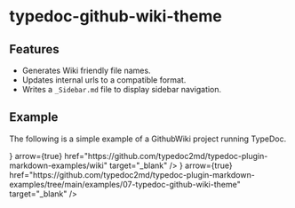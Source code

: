 
# typedoc-github-wiki-theme

<PackageDescription pjson={pjson} />

## Features

- Generates Wiki friendly file names.
- Updates internal urls to a compatible format.
- Writes a `_Sidebar.md` file to display sidebar navigation.

## Example

The following is a simple example of a GithubWiki project running TypeDoc.

<Cards num={2}>
  <Cards.Card
    title="View Wiki on Github"
    icon={<FontAwesomeIcon icon={faGithub} />}
    arrow={true}
    href="https://github.com/typedoc2md/typedoc-plugin-markdown-examples/wiki"
    target="_blank"
  />
  <Cards.Card
    title="View Source on Github"
    icon={<FontAwesomeIcon icon={faGithub} />}
    arrow={true}
    href="https://github.com/typedoc2md/typedoc-plugin-markdown-examples/tree/main/examples/07-typedoc-github-wiki-theme"
    target="_blank"
  />
</Cards>
